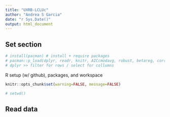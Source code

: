 ```yaml
---
title: "UXRB-LCLUc"
author: "Andrea S Garcia"
date: "r Sys.Date()"
output: html_document
---
```


## Set section  
```r

# install(pacman) # install + require packages
# pacman::p_load(dplyr, readr, knitr, AICcmodavg, robust, betareg, corrplot, lmtest, ggplot2, tidyr, texreg, stringr) 
# dplyr >> filter for rows / select for collumns

```

R setup (w/ github), packages, and workspace
```r

knitr::opts_chunk$set(warning=FALSE, message=FALSE)

```

```r

# setwd()

```

## Read data
